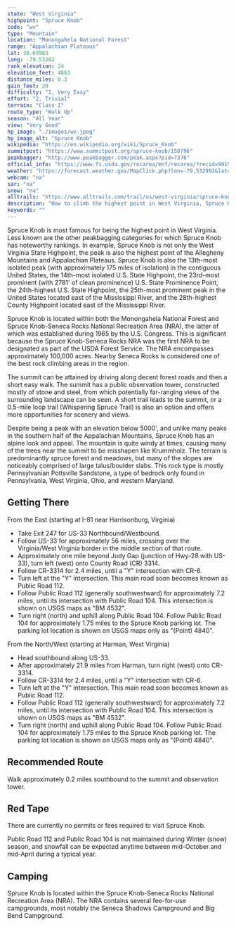 ```yaml
---
state: "West Virginia"
highpoint: "Spruce Knob"
code: "wv"
type: "Mountain"
location: "Monongahela National Forest"
range: "Appalachian Plateaus"
lat: 38.69983
long: -79.53282
rank_elevation: 24
elevation_feet: 4863
distance_miles: 0.3
gain_feet: 20
difficulty: "1, Very Easy"
effort: "2, Trivial"
terrain: "Class I"
route_type: "Walk Up"
season: "All Year"
view: "Very Good"
hp_image: "./images/wv.jpeg"
hp_image_alt: "Spruce Knob"
wikipedia: "https://en.wikipedia.org/wiki/Spruce_Knob"
summitpost: "https://www.summitpost.org/spruce-knob/150796"
peakbagger: "http://www.peakbagger.com/peak.aspx?pid=7376"
official_info: "https://www.fs.usda.gov/recarea/mnf/recarea/?recid=9915"
weather: "https://forecast.weather.gov/MapClick.php?lon=-79.532993&lat=38.699756"
webcam: "na"
sar: "na"
snow: "na"
alltrails: "https://www.alltrails.com/trail/us/west-virginia/spruce-knob-via-huckleberry-trail"
description: "How to climb the highest point in West Virginia, Spruce Knob."
keywords: ""
---
```


Spruce Knob is most famous for being the highest point in West Virginia. Less known are the other peakbagging categories for which Spruce Knob has noteworthy rankings. In example, Spruce Knob is not only the West Virginia State Highpoint, the peak is also the highest point of the Allegheny Mountains and Appalachian Plateaus. Spruce Knob is also the 13th-most isolated peak (with approximately 175 miles of isolation) in the contiguous United States, the 14th-most isolated U.S. State Highpoint, the 23rd-most prominent (with 2781' of clean prominence) U.S. State Prominence Point, the 24th-highest U.S. State Highpoint, the 25th-most prominent peak in the United States located east of the Mississippi River, and the 28th-highest County Highpoint located east of the Mississippi River.

Spruce Knob is located within both the Monongahela National Forest and Spruce Knob-Seneca Rocks National Recreation Area (NRA), the latter of which was established during 1965 by the U.S. Congress. This is significant because the Spruce Knob-Seneca Rocks NRA was the first NRA to be designated as part of the USDA Forest Service. The NRA encompasses approximately 100,000 acres. Nearby Seneca Rocks is considered one of the best rock climbing areas in the region.

The summit can be attained by driving along decent forest roads and then a short easy walk. The summit has a public observation tower, constructed mostly of stone and steel, from which potentially far-ranging views of the surrounding landscape can be seen. A short trail leads to the summit, or a 0.5-mile loop trail (Whispering Spruce Trail) is also an option and offers more opportunities for scenery and views.

Despite being a peak with an elevation below 5000', and unlike many peaks in the southern half of the Appalachian Mountains, Spruce Knob has an alpine look and appeal. The mountain is quite windy at times, causing many of the trees near the summit to be misshapen like Krummholz. The terrain is predominantly spruce forest and meadows, but many of the slopes are noticeably comprised of large talus/boulder slabs. This rock type is mostly Pennsylvanian Pottsville Sandstone, a type of bedrock only found in Pennsylvania, West Virginia, Ohio, and western Maryland.

## Getting There
From the East (starting at I-81 near Harrisonburg, Virginia)
- Take Exit 247 for US-33 Northbound/Westbound.
- Follow US-33 for approximately 56 miles, crossing over the Virginia/West Virginia border in the middle section of that route.
- Approximately one mile beyond Judy Gap (junction of Hwy-28 with US-33), turn left (west) onto County Road (CR) 3314.
- Follow CR-3314 for 2.4 miles, until a "Y" intersection with CR-6.
- Turn left at the "Y" intersection. This main road soon becomes known as Public Road 112.
- Follow Public Road 112 (generally southwestward) for approximately 7.2 miles, until its intersection with Public Road 104. This intersection is shown on USGS maps as "BM 4532".
- Turn right (north) and uphill along Public Road 104. Follow Public Road 104 for approximately 1.75 miles to the Spruce Knob parking lot. The parking lot location is shown on USGS maps only as "(Point) 4840".

From the North/West (starting at Harman, West Virginia)
- Head southbound along US-33.
- After approximately 21.9 miles from Harman, turn right (west) onto CR-3314.
- Follow CR-3314 for 2.4 miles, until a "Y" intersection with CR-6.
- Turn left at the "Y" intersection. This main road soon becomes known as Public Road 112.
- Follow Public Road 112 (generally southwestward) for approximately 7.2 miles, until its intersection with Public Road 104. This intersection is shown on USGS maps as "BM 4532".
- Turn right (north) and uphill along Public Road 104. Follow Public Road 104 for approximately 1.75 miles to the Spruce Knob parking lot. The parking lot location is shown on USGS maps only as "(Point) 4840".

## Recommended Route
Walk approximately 0.2 miles southbound to the summit and observation tower.

## Red Tape
There are currently no permits or fees required to visit Spruce Knob.

Public Road 112 and Public Road 104 is not maintained during Winter (snow) season, and snowfall can be expected anytime between mid-October and mid-April during a typical year.

## Camping
Spruce Knob is located within the Spruce Knob-Seneca Rocks National Recreation Area (NRA). The NRA contains several fee-for-use campgrounds, most notably the Seneca Shadows Campground and Big Bend Campground.
